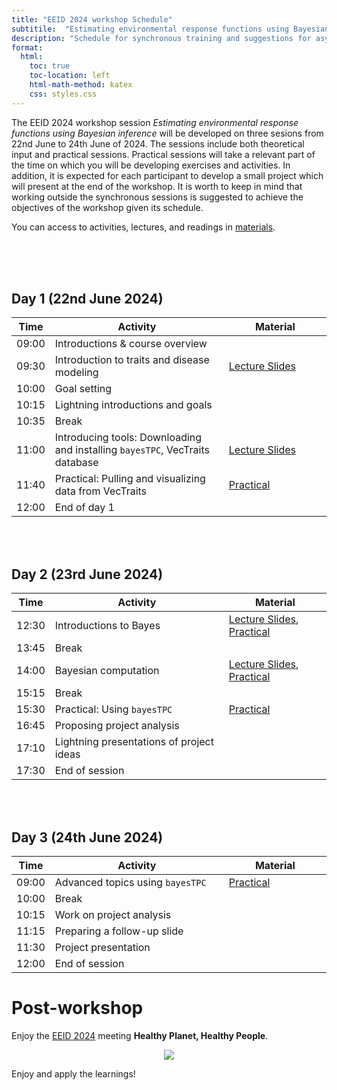 ```yaml
---
title: "EEID 2024 workshop Schedule"
subtitile:  "Estimating environmental response functions using Bayesian inference"
description: "Schedule for synchronous training and suggestions for asynchronous study"
format:
  html:
    toc: true
    toc-location: left
    html-math-method: katex
    css: styles.css
---
```


The EEID 2024 workshop session *Estimating environmental response functions using Bayesian inference* will be developed on three sesions from 22nd June to 24th June of 2024. The sessions include both theoretical input and practical sessions. Practical sessions will take a relevant part of the time on which you will be developing exercises and activities. In addition, it is expected for each participant to develop a small project which will present at the end of the workshop. It is worth to keep in mind that working outside the synchronous sessions is suggested to achieve the objectives of the workshop given its schedule. 

You can access to activities, lectures, and readings in [materials](materials.html).

<br> <br> <br>

## Day 1 (22nd June 2024)

| Time | Activity                       | Material          |
|------|--------------------------------|-------------------|
|09:00 |Introductions & course overview |                   |
|09:30 |Introduction to traits and disease modeling |[Lecture Slides](intro_to_traits.pdf) |
|10:00 |Goal setting                    |                   |
|10:15 |Lightning introductions and goals|                  |
|10:35 |Break                           |                   |
|11:00 |Introducing tools: Downloading and installing `bayesTPC`, VecTraits database|[Lecture Slides](EEID_Tools.qmd) |
|11:40 |Practical: Pulling and visualizing data from VecTraits  |[Practical](Intro_to_API.qmd)     |
|12:00 |End of day 1                    |                   |

<br> <br>

## Day 2 (23rd June 2024)

| Time | Activity                       | Material          |
|------|--------------------------------|-------------------|
|12:30 |Introductions to Bayes          |[Lecture Slides](VB_Bayes1.qmd), [Practical](VB_Bayes_activity1.qmd)|
|13:45 |Break                           |                   |
|14:00 |Bayesian computation            |[Lecture Slides](VB_Bayes2.Qmd), [Practical](VB_Bayes_activity2.Qmd) |
|15:15 |Break                           |                   |
|15:30 |Practical: Using `bayesTPC`   |[Practical](bayesTPC_activity.qmd) |
|16:45 |Proposing project analysis      |                   |
|17:10 |Lightning presentations of project ideas |          |
|17:30 |End of session                  |                   |

<br> <br>

## Day 3 (24th June 2024)

| Time | Activity                       | Material          |
|------|--------------------------------|-------------------|
|09:00 |Advanced topics using `bayesTPC`|[Practical](bayesTPC_advanced.qmd)  |
|10:00 |Break                           |                   |
|10:15 |Work on project analysis        |                   |
|11:15 |Preparing a follow-up slide     |                   |
|11:30 |Project presentation            |                   |
|12:00 |End of session                  |                   |

# Post-workshop

Enjoy the [EEID 2024](https://woods.stanford.edu/EEIDConference2024) meeting **Healthy Planet, Healthy People**.

<center>![](EEID2024.jpg)</center>

Enjoy and apply the learnings!

<br> <br> <br>
